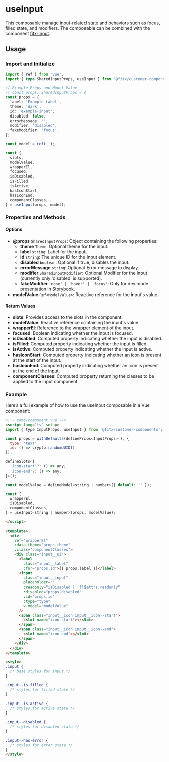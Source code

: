 # useInput

This composable manage input-related state and behaviors such as focus, filled state, and modifiers.
The composable can be combined with the component [fitx-input](?path=/docs/components-form-input--docs).

## Usage

### Import and Initialize

```ts
import { ref } from 'vue';
import { type SharedInputProps, useInput } from '@fitx/customer-components';

// Example Props and Model Value
// const props: SharedInputProps = {
const props = {
  label: 'Example Label',
  theme: 'dark',
  id: 'example-input',
  disabled: false,
  errorMessage: '',
  modifier: 'disabled',
  fakeModifier: 'focus',
};

const model = ref('');

const {
  slots,
  modelValue,
  wrapperEl,
  focused,
  isDisabled,
  isFilled,
  isActive,
  hasIconStart,
  hasIconEnd,
  componentClasses,
} = useInput(props, model);

```

### Properties and Methods

#### Options
- **@props** `SharedInputProps`: Object containing the following properties:
  - **theme** `Theme`: Optional theme for the input.
  - **label** `string`: Label for the input.
  - **id** `string`: The unique ID for the input element.
  - **disabled** `boolean`: Optional If true, disables the input.
  - **errorMessage** `string`: Optional Error message to display.
  - **modifier** `SharedInputModifier`: Optional Modifier for the input (currently only 'disabled' is supported).
  - **fakeModifier** `'none' | 'hover' | 'focus'`: Only for dev mode presentation in Storybook.
- **modelValue** `Ref<ModelValue>`: Reactive reference for the input's value.

#### Return Values
- **slots**: Provides access to the slots in the component.
- **modelValue**: Reactive reference containing the input's value.
- **wrapperEl**: Reference to the wrapper element of the input.
- **focused**: Boolean indicating whether the input is focused.
- **isDisabled**: Computed property indicating whether the input is disabled.
- **isFilled**: Computed property indicating whether the input is filled.
- **isActive**: Computed property indicating whether the input is active.
- **hasIconStart**: Computed property indicating whether an icon is present at the start of the input.
- **hasIconEnd**: Computed property indicating whether an icon is present at the end of the input.
- **componentClasses**: Computed property returning the classes to be applied to the input component.

### Example
Here’s a full example of how to use the useInput composable in a Vue component:

```html
<!-- some-component.vue -->
<script lang="ts" setup>
import { type InputProps, useInput } from '@fitx/customer-components';

const props = withDefaults(defineProps<InputProps>(), {
  type: 'text',
  id: () => crypto.randomUUID(),
});

defineSlots<{
  'icon-start'?: () => any;
  'icon-end'?: () => any;
}>();

const modelValue = defineModel<string | number>({ default: '' });

const {
  wrapperEl,
  isDisabled,
  componentClasses,
} = useInput<string | number>(props, modelValue);

</script>

<template>
  <div
    ref="wrapperEl"
    :data-theme="props.theme"
    :class="componentClasses">
    <div class="input__ui">
      <label
        class="input__label"
        :for="props.id">{{ props.label }}</label>
      <input
        class="input__input"
        placeholder=""
        :readonly="isDisabled || !!$attrs.readonly"
        :disabled="props.disabled"
        :id="props.id"
        :type="type"
        v-model="modelValue"
      />
      <span class="input__icon input__icon--start">
        <slot name="icon-start"></slot>
      </span>
      <span class="input__icon input__icon--end">
        <slot name="icon-end"></slot>
      </span>
    </div>
  </div>
</template>

<style>
.input {
  /* base styles for input */
}

.input--is-filled {
  /* styles for filled state */
}

.input--is-active {
  /* styles for active state */
}

.input--disabled {
  /* styles for disabled state */
}

.input--has-error {
  /* styles for error state */
}
</style>
```
